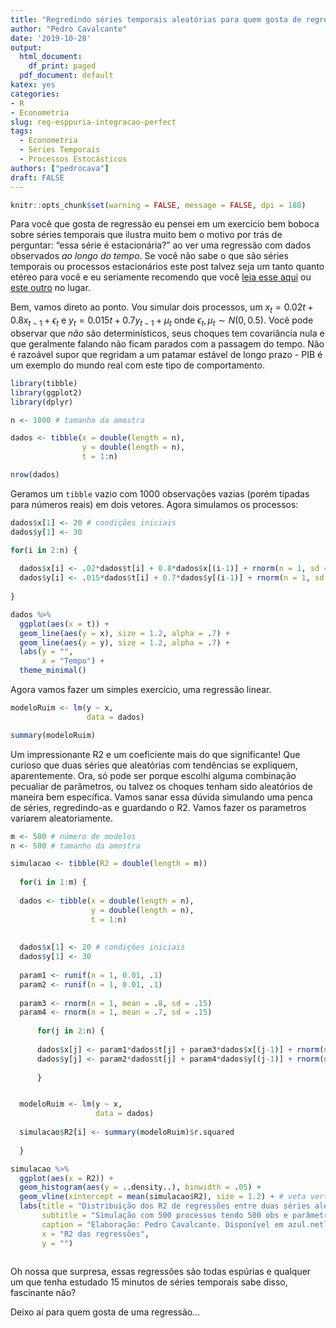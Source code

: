 ```yaml
---
title: "Regredindo séries temporais aleatórias para quem gosta de regressão"
author: "Pedro Cavalcante"
date: '2019-10-28'
output:
  html_document: 
    df_print: paged
  pdf_document: default
katex: yes
categories:
- R
- Econometria
slug: reg-esppuria-integracao-perfect
tags:
  - Econometria
  - Séries Temporais
  - Processos Estocásticos
authors: ["pedrocava"]
draft: FALSE
---
```


```R
knitr::opts_chunk$set(warning = FALSE, message = FALSE, dpi = 180)
```

Para você que gosta de regressão eu pensei em um exercício bem boboca sobre séries temporais que ilustra muito bem o motivo por trás de perguntar: "essa série é estacionária?" ao ver uma regressão com dados observados *ao longo do tempo*. Se você não sabe o que são séries temporais ou processos estacionários este post talvez seja um tanto quanto etéreo para você e eu seriamente recomendo que você [leia esse aqui](https://azul.netlify.com/2019/08/20/viz-estacionariedade-gganim/) ou [este outro](https://azul.netlify.com/2019/01/07/prob-animate/) no lugar.

Bem, vamos direto ao ponto. Vou simular dois processos, um $x_t = 0.02t + 0.8x_{t-1} + \epsilon_t$ e $y_t = 0.015t + 0.7y_{t-1} + \mu_t$ onde $\epsilon_t, \mu_t \sim N(0,0.5)$. Você pode observar que *não* são determinísticos, seus choques tem covariância nula e que geralmente falando não ficam parados com a passagem do tempo. Não é razoável supor que regridam a um patamar estável de longo prazo - PIB é um exemplo do mundo real com este tipo de comportamento.

```R

library(tibble)
library(ggplot2)
library(dplyr)

n <- 1000 # tamanho da amostra

dados <- tibble(x = double(length = n),
                y = double(length = n),
                t = 1:n)

nrow(dados)
```

Geramos um ``tibble`` vazio com $1000$ observações vazias (porém tipadas para números reais) em dois vetores. Agora simulamos os processos:

```R

dados$x[1] <- 20 # condições iniciais
dados$y[1] <- 30

for(i in 2:n) {
  
  dados$x[i] <- .02*dados$t[i] + 0.8*dados$x[(i-1)] + rnorm(n = 1, sd = 5)
  dados$y[i] <- .015*dados$t[i] + 0.7*dados$y[(i-1)] + rnorm(n = 1, sd = 5)
  
}

dados %>%
  ggplot(aes(x = t)) +
  geom_line(aes(y = x), size = 1.2, alpha = .7) +
  geom_line(aes(y = y), size = 1.2, alpha = .7) +
  labs(y = "",
       x = "Tempo") +
  theme_minimal()
```

Agora vamos fazer um simples exercício, uma regressão linear.

```R

modeloRuim <- lm(y ~ x, 
                 data = dados)

summary(modeloRuim)

```

Um impressionante R2 e um coeficiente mais do que significante! Que curioso que duas séries que aleatórias com tendências se expliquem, aparentemente. Ora, só pode ser porque escolhi alguma combinação pecualiar de parâmetros, ou talvez os choques tenham sido aleatórios de maneira bem específica. Vamos sanar essa dúvida simulando uma penca de séries, regredindo-as e guardando o R2. Vamos fazer os parametros variarem aleatoriamente.

```R
m <- 500 # número de modelos
n <- 500 # tamanho da amostra

simulacao <- tibble(R2 = double(length = m))
  
  for(i in 1:m) {
  
  dados <- tibble(x = double(length = n),
                  y = double(length = n),
                  t = 1:n)
    
    
  dados$x[1] <- 20 # condições iniciais
  dados$y[1] <- 30
  
  param1 <- runif(n = 1, 0.01, .1) 
  param2 <- runif(n = 1, 0.01, .1)
  
  param3 <- rnorm(n = 1, mean = .8, sd = .15)
  param4 <- rnorm(n = 1, mean = .7, sd = .15)
  
      for(j in 2:n) {
      
      dados$x[j] <- param1*dados$t[j] + param3*dados$x[(j-1)] + rnorm(n = 1, sd = 5)
      dados$y[j] <- param2*dados$t[j] + param4*dados$y[(j-1)] + rnorm(n = 1, sd = 5)
      
      }


  modeloRuim <- lm(y ~ x, 
                   data = dados)
  
  simulacao$R2[i] <- summary(modeloRuim)$r.squared
  
  }

simulacao %>%
  ggplot(aes(x = R2)) +
  geom_histogram(aes(y = ..density..), binwidth = .05) +
  geom_vline(xintercept = mean(simulacao$R2), size = 1.2) + # veta vertical na média
  labs(title = "Distribuição dos R2 de regressões entre duas séries aleatórias com tendência",
       subtitle = "Simulação com 500 processos tendo 500 obs e parâmetros aleatórios",
       caption = "Elaboração: Pedro Cavalcante. Disponível em azul.netlify.com",
       x = "R2 das regressões",
       y = "")
  

```

Oh nossa que surpresa, essas regressões são todas espúrias e qualquer um que tenha estudado 15 minutos de séries temporais sabe disso, fascinante não?

Deixo aí para quem gosta de uma regressão...


